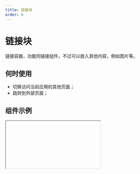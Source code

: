 ```yaml
---
title: 链接块
order: 6
---
```


# 链接块

链接容器，功能同链接组件，不过可以嵌入其他内容，例如图片等。

## 何时使用

- 切换访问当前应用的其他页面；
- 跳转到外部页面；

## 组件示例


<Iframe url="https://www.aliwork.com/developer/link-bolck-v2?isRenderNav=false" />

## 组件属性


<AttrTable
  dataSource={[
    {
      attr: '链接类型',
      code: 'type',
      type: 'String',
      demo: '’page‘',
      dafault: '',
      desc: '',
    },
    {
      attr: '链接地址',
      code: 'url',
      type: 'String',
      demo: '',
      dafault: '',
      desc: '',
    },
    {
      attr: '新开页面',
      code: 'isBlank',
      type: 'boolean',
      demo: 'false',
      dafault: '',
      desc: '',
    },
    {
      attr: '携带参数',
      code: 'params',
      type: 'object',
      demo: 'false',
      dafault: '',
      desc: 'url 查询参数',
    },
  ]}
/>
